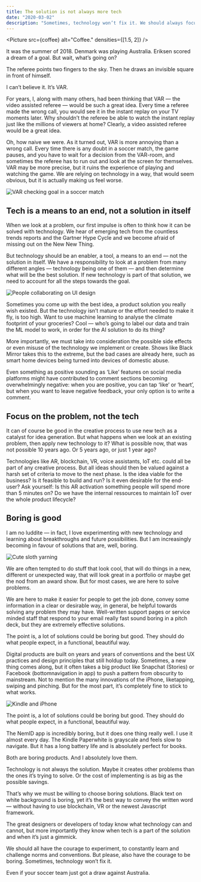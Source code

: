 ```yaml
---
title: The solution is not always more tech
date: "2020-03-02"
description: "Sometimes, technology won’t fix it. We should always focus on the problem, not the tech."
---
```



<Picture src={coffee} alt="Coffee." densities={[1.5, 2]} />

It was the summer of 2018. Denmark was playing Australia. Eriksen scored a dream of a goal. But wait, what’s going on?

The referee points two fingers to the sky. Then he draws an invisible square in front of himself.

I can’t believe it. It’s VAR.

For years, I, along with many others, had been thinking that VAR — the video assisted referee — would be such a great idea. Every time a referee made the wrong call, you would see it in the instant replay on your TV moments later. Why shouldn’t the referee be able to watch the instant replay just like the millions of viewers at home? Clearly, a video assisted referee would be a great idea.

Oh, how naive we were. As it turned out, VAR is more annoying than a wrong call. Every time there is any doubt in a soccer match, the game pauses, and you have to wait for a decision from the VAR-room, and sometimes the referee has to run out and look at the screen for themselves. VAR may be more precise, but it ruins the experience of playing and watching the game. We are relying on technology in a way, that would seem obvious, but it is actually making us feel worse.

![VAR checking goal in a soccer match](../../assets/1*WhewX4GX7lE2h6vgrDF-pg.png)

## Tech is a means to an end, not a solution in itself

When we look at a problem, our first impulse is often to think how it can be solved with technology. We hear of emerging tech from the countless trends reports and the Gartner Hype Cycle and we become afraid of missing out on the New New Thing.

But technology should be an enabler, a tool, a means to an end — not the solution in itself. We have a responsibility to look at a problem from many different angles — technology being one of them — and then determine what will be the best solution. If new technology is part of that solution, we need to account for all the steps towards the goal.

![People collaborating on UI design](../../assets/1*pO790K3gJLzR7rBSDS7uJw.jpeg)

Sometimes you come up with the best idea, a product solution you really wish existed. But the technology isn’t mature or the effort needed to make it fly, is too high. Want to use machine learning to analyse the climate footprint of your groceries? Cool — who’s going to label our data and train the ML model to work, in order for the AI solution to do its thing?

More importantly, we must take into consideration the possible side effects or even misuse of the technology we implement or create. Shows like Black Mirror takes this to the extreme, but the bad cases are already here, such as smart home devices being turned into devices of domestic abuse.

Even something as positive sounding as ‘Like’ features on social media platforms might have contributed to comment sections becoming overwhelmingly negative: when you are positive, you can tap ‘like’ or ‘heart’, but when you want to leave negative feedback, your only option is to write a comment.

## Focus on the problem, not the tech

It can of course be good in the creative process to use new tech as a catalyst for idea generation. But what happens when we look at an existing problem, then apply new technology to it? What is possible now, that was not possible 10 years ago. Or 5 years ago, or just 1 year ago?

Technologies like AR, blockchain, VR, voice assistants, IoT etc. could all be part of any creative process. But all ideas should then be valued against a harsh set of criteria to move to the next phase. Is the idea viable for the business? Is it feasible to build and run? Is it even desirable for the end-user? Ask yourself: Is this AR activation something people will spend more than 5 minutes on? Do we have the internal ressources to maintain IoT over the whole product lifecycle?

## Boring is good

I am no luddite — in fact, I love experimenting with new technology and learning about breakthroughs and future possibilities. But I am increasingly becoming in favour of solutions that are, well, boring.

![Cute sloth yarning](/images/giphysloth.gif)

We are often tempted to do stuff that look cool, that will do things in a new, different or unexpected way, that will look great in a portfolio or maybe get the nod from an award show. But for most cases, we are here to solve problems.

We are here to make it easier for people to get the job done, convey some information in a clear or desirable way, in general, be helpful towards solving any problem they may have. Well-written support pages or service minded staff that respond to your email really fast sound boring in a pitch deck, but they are extremely effective solutions.

The point is, a lot of solutions could be boring but good. They should do what people expect, in a functional, beautiful way.

Digital products are built on years and years of conventions and the best UX practices and design principles that still holdup today. Sometimes, a new thing comes along, but it often takes a big product like Snapchat (Stories) or Facebook (bottomnavigation in app) to push a pattern from obscurity to mainstream. Not to mention the many innovations of the iPhone, liketapping, swiping and pinching. But for the most part, it’s completely fine to stick to what works.

![Kindle and iPhone](../../assets/1*xziQKhzu5hmxQKIzgXtV5A.jpeg)

The point is, a lot of solutions could be boring but good. They should do what people expect, in a functional, beautiful way.

The NemID app is incredibly boring, but it does one thing really well. I use it almost every day. The Kindle Paperwhite is grayscale and feels slow to navigate. But it has a long battery life and is absolutely perfect for books.

Both are boring products. And I absolutely love them.

Technology is not always the solution. Maybe it creates other problems than the ones it’s trying to solve. Or the cost of implementing is as big as the possible savings.

That’s why we must be willing to choose boring solutions. Black text on white background is boring, yet it’s the best way to convey the written word — without having to use blockchain, VR or the newest Javascript framework.

The great designers or developers of today know what technology can and cannot, but more importantly they know when tech is a part of the solution and when it’s just a gimmick.

We should all have the courage to experiment, to constantly learn and challenge norms and conventions. But please, also have the courage to be boring. Sometimes, technology won’t fix it.

Even if your soccer team just got a draw against Australia.
